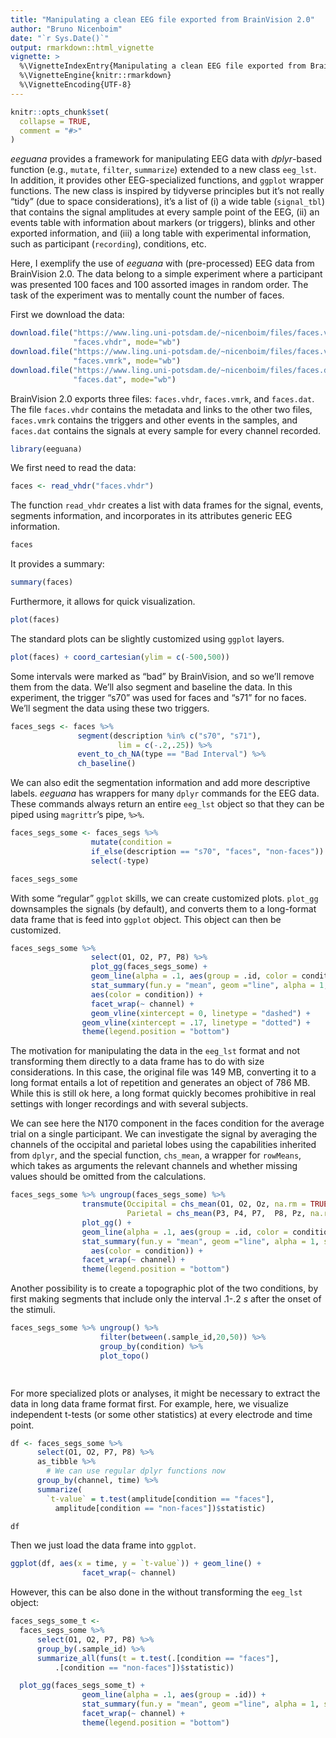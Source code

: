 ```yaml
---
title: "Manipulating a clean EEG file exported from BrainVision 2.0"
author: "Bruno Nicenboim"
date: "`r Sys.Date()`"
output: rmarkdown::html_vignette
vignette: >
  %\VignetteIndexEntry{Manipulating a clean EEG file exported from BrainVision 2.0}
  %\VignetteEngine{knitr::rmarkdown}
  %\VignetteEncoding{UTF-8}
---
```


```r
knitr::opts_chunk$set(
  collapse = TRUE,
  comment = "#>"
)
```

*eeguana* provides a framework for manipulating EEG data with *dplyr*-based function (e.g., `mutate`, `filter`, `summarize`) extended to a new class `eeg_lst`. In addition, it provides other EEG-specialized functions, and `ggplot` wrapper functions.  The new class is inspired by tidyverse principles but it's not really "tidy" (due to space considerations), it's a list of (i) a wide table (`signal_tbl`) that contains the signal amplitudes at every sample point of the EEG,  (ii) an events table with information about markers (or triggers), blinks and other exported information, and (iii) a long table with experimental information, such as participant (`recording`), conditions, etc.  



Here, I
exemplify the use of *eeguana* with (pre-processed) EEG data from BrainVision 2.0. The data belong to 
a simple experiment  where a
participant was presented 100 faces and 100 assorted images in random order. The
task of the experiment was to mentally count the number of faces.



First we download the data:

```r
download.file("https://www.ling.uni-potsdam.de/~nicenboim/files/faces.vhdr", 
              "faces.vhdr", mode="wb")
download.file("https://www.ling.uni-potsdam.de/~nicenboim/files/faces.vmrk", 
              "faces.vmrk", mode="wb")
download.file("https://www.ling.uni-potsdam.de/~nicenboim/files/faces.dat", 
              "faces.dat", mode="wb")
```

BrainVision 2.0 exports three files: `faces.vhdr`, `faces.vmrk`, and
`faces.dat`. The file `faces.vhdr` contains the metadata and links to the other
two files, `faces.vmrk` contains the triggers and other events in the samples,
and `faces.dat` contains the signals at every sample for every channel recorded.


```r
library(eeguana)
```

We first need to read the data:

```r
faces <- read_vhdr("faces.vhdr")
```

The function `read_vhdr` creates a list with data frames for the signal, events,
segments information, and incorporates in its attributes generic EEG information.

```r
faces
```

It provides a summary:

```r
summary(faces)
```

Furthermore, it allows for quick visualization.

```r
plot(faces)
```

The standard plots  can be slightly customized using `ggplot` layers.


```r
plot(faces) + coord_cartesian(ylim = c(-500,500))
```


Some intervals were marked as "bad" by BrainVision, and so we'll remove them
from the data. We'll also segment and baseline the data. In this experiment, the
trigger "s70" was used for faces and "s71" for no faces. We'll segment the data
using these two triggers.


```r
faces_segs <- faces %>% 
               segment(description %in% c("s70", "s71"), 
                        lim = c(-.2,.25)) %>%
               event_to_ch_NA(type == "Bad Interval") %>% 
               ch_baseline()
```


We can also edit the segmentation information and add more descriptive labels.
*eeguana* has wrappers for many `dplyr` commands for the EEG data.  These commands always return an entire `eeg_lst` object so that they can be piped using `magrittr`'s pipe, `%>%`.

```r
faces_segs_some <- faces_segs %>%  
                  mutate(condition =
                  if_else(description == "s70", "faces", "non-faces")) %>% 
                  select(-type)

faces_segs_some
```

With some "regular" `ggplot` skills, we can create customized plots. `plot_gg`
downsamples the signals (by default), and converts them to a long-format data frame that is
feed into `ggplot` object. This object can then be customized. 


```r
faces_segs_some %>% 
                  select(O1, O2, P7, P8) %>% 
                  plot_gg(faces_segs_some) + 
                  geom_line(alpha = .1, aes(group = .id, color = condition)) + 
                  stat_summary(fun.y = "mean", geom ="line", alpha = 1, size = 1.5, 
                  aes(color = condition)) +
                  facet_wrap(~ channel) + 
                  geom_vline(xintercept = 0, linetype = "dashed") + 
                geom_vline(xintercept = .17, linetype = "dotted") + 
                theme(legend.position = "bottom") 
```

The motivation for manipulating the data in the `eeg_lst` format and not transforming
them directly to a data frame has to do with size considerations. In this case,
the original file was 149 MB, converting it to a long format entails a lot of
repetition and generates an object of 786 MB. While this is still ok here, a long format quickly becomes prohibitive in real settings with longer recordings and with
several subjects.

We can see here the N170 component in the faces condition for the average trial
on a single participant. We can investigate the signal by averaging the channels
of the occipital and parietal lobes using the capabilities inherited from `dplyr`, and the special function, `chs_mean`, a wrapper for `rowMeans`, which takes as arguments the relevant channels and whether missing values should be omitted from the calculations.

                                                              
```r
faces_segs_some %>% ungroup(faces_segs_some) %>%
                transmute(Occipital = chs_mean(O1, O2, Oz, na.rm = TRUE),
                          Parietal = chs_mean(P3, P4, P7,  P8, Pz, na.rm = TRUE)) %>% 
                plot_gg() + 
                geom_line(alpha = .1, aes(group = .id, color = condition)) +
                stat_summary(fun.y = "mean", geom ="line", alpha = 1, size = 1, 
                  aes(color = condition)) +
                facet_wrap(~ channel) + 
                theme(legend.position = "bottom") 

```


Another possibility is to create a topographic plot of the two conditions, by
first making segments that include only the interval .1-.2 *s* after the onset
of the stimuli.

```r
faces_segs_some %>% ungroup() %>%
                    filter(between(.sample_id,20,50)) %>% 
                    group_by(condition) %>%
                    plot_topo()

    
```



For more specialized plots or analyses, it might be necessary to extract the data  in long data
frame format first. For example, here, we visualize independent t-tests (or some
other statistics) at every electrode and time point. 

```r
df <- faces_segs_some %>% 
      select(O1, O2, P7, P8) %>%
      as_tibble %>%
        # We can use regular dplyr functions now
      group_by(channel, time) %>% 
      summarize(
        `t-value` = t.test(amplitude[condition == "faces"],
          amplitude[condition == "non-faces"])$statistic)

df
```

Then we just load the data frame into `ggplot`.

```r
ggplot(df, aes(x = time, y = `t-value`)) + geom_line() +
                facet_wrap(~ channel) 
```

However, this can be also done in the without transforming the `eeg_lst` object:

```r
faces_segs_some_t <- 
  faces_segs_some %>% 
      select(O1, O2, P7, P8) %>%
      group_by(.sample_id) %>% 
      summarize_all(funs(t = t.test(.[condition == "faces"],
          .[condition == "non-faces"])$statistic))

  plot_gg(faces_segs_some_t) + 
                geom_line(alpha = .1, aes(group = .id)) +
                stat_summary(fun.y = "mean", geom ="line", alpha = 1, size = 1) +
                facet_wrap(~ channel) + 
                theme(legend.position = "bottom") 

```


